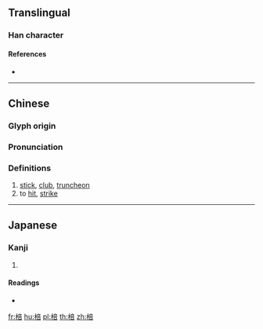 ==Translingual==

===Han character===
{{Han char|rn=75|rad=木|as=08|sn=12|four=40961|canj=DYTR|ids=⿰木咅}}

====References====
* {{Han ref|kx=0532.110|dkj=14930|dj=0920.180|hdz=21237.050|uh=68D3|ud=26835|bh=D9AB|bd=55723}}

----

==Chinese==
{{zh-forms}}

===Glyph origin===
{{Han etym}}

===Pronunciation===
{{zh-pron
|m=bàng,bèi,pǒu
|c=paang5,bui4
|mc=y
|oc=y
|ma=
|cat=n,v
}}

===Definitions===
{{zh-hanzi}}

# [[stick]], [[club]], [[truncheon]]
# to [[hit]], [[strike]]

----

==Japanese==

===Kanji===
{{ja-kanji|grade=|rs=木08}}

# {{defn|lang=ja|sort=木08}}

====Readings====
* {{ja-readings|on=[[ほう]] (hō), [[ぼう]] (bō)|kun=[[つえ]] (tsue), [[ふみいた]] (fumiita)}}

[[fr:棓]]
[[hu:棓]]
[[pl:棓]]
[[th:棓]]
[[zh:棓]]